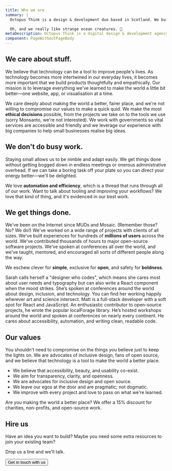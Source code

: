 ```yaml
---
title: Who we are
summary: |
  Octopus Think is a design & development duo based in Scotland. We build inclusive, usable, and smart digital products. We love open source and are frequent contributors to major  open source projects. We believe technology is a tool to make the world a better place, and we are guided by ethical decision-making.

  Oh, and we really like strange ocean creatures. 🐙
metaDescription: Octopus Think is a digital design & development agency based in Scotland.
component: PageWithoutPageBody
---
```




<Panel>

## We **care** about stuff.

We believe that technology can be a tool to improve people's lives. As technology becomes more intertwined in our everyday lives, it becomes more important that we build products thoughtfully and empathically. Our mission is to leverage everything we've learned to make the world a little bit better—one website, app, or visualisation at a time.

We care deeply about making the world a better, fairer place, and we're not willing to compromise our values to make a quick quid. We make the most **ethical decisions** possible, from the projects we take on to the tools we use (sorry Monsanto, we're not interested). We work with governments so vital services are accessible and friendly and we leverage our experience with big companies to help small businesses realise big ideas.

## We don't do **busy work**.

Staying small allows us to be nimble and adapt easily. We get things done without getting bogged down in endless meetings or onerous administrative overhead. If we can take a boring task off your plate so you can direct your energy better—we'll be delighted.

We love **automation and efficiency**, which is a thread that runs through all of our work. Want to talk about tooling and improving your workflows? We love that kind of thing, and it's evidenced in our best work.

## We get things **done**.

We've been on the Internet since MUDs and Mosaic. (Remember those? No? We do!) We've worked on a wide range of projects with clients of all sizes. We've built experiences for hundreds of **millions of users** across the world. We've contributed thousands of hours to major open-source software projects. We've spoken at conferences all over the world, and we've taught, mentored, and encouraged all sorts of different people along the way.

We eschew clever for **simple**, exclusive for **open**, and safety for **boldness**.

</Panel>

<Panel dark grid="1fr 1fr">
  <IllustratedPoint
    label="Sarah London Semark"
    metadata="Chief Design Octopus"
    photo="sarah-serious.jpg"
    photoAlt="Two photos of Sarah: one looking serious, one sticking out her tongue."
    photoHover="sarah-silly.jpg"
  >
    <Paragraph inverse>
      Sarah calls herself a "designer who codes", which means she cares most about user needs and
      typography but can also write a React component when the mood strikes. She’s spoken at
      conferences around the world about design, inclusion, and technology. You can find her working
      happily wherever art and science intersect.
    </Paragraph>
  </IllustratedPoint>
  <IllustratedPoint
    label="Matthew Riley MacPherson"
    metadata="Chief Technical Octopus"
    photo="matt-serious.jpg"
    photoAlt="Two photos of Matt: one serious, looking out a window, and one in which he is being eaten by a stuffed shark and looking silly."
    photoHover="matt-silly.jpg"
  >
    <Paragraph inverse>
      Matt is a full-stack developer with a soft spot for React and JavaScript. An enthusiastic
      contributor to open-source projects, he wrote the popular localForage library. He’s hosted
      workshops around the world and spoken at conferences on nearly every continent. He cares about
      accessibility, automation, and writing clean, readable code.
    </Paragraph>
  </IllustratedPoint>
</Panel>

<Panel>

## Our values

You shouldn't need to compromise on the things you believe just to keep the lights on. We are advocates of inclusive design, fans of open source, and we believe that technology is a tool to make the world a better place.

- We believe that accessibility, beauty, and usability co-exist.
- We aim for transparency, clarity, and openness.
- We are advocates for inclusive design and open source.
- We leave our egos at the door and are pragmatic; not dogmatic.
- We improve with every project and love to pass on what we're learned.

Are you making the world a better place? We offer a 15% discount for charities, non-profits, and open-source work.

## Hire us

Have an idea you want to build? Maybe you need some extra resources to join your existing team?

Drop us a line and we'll talk.

<Button navigation to="/contact" minimal>
  Get in touch with us
</Button>

</Panel>
